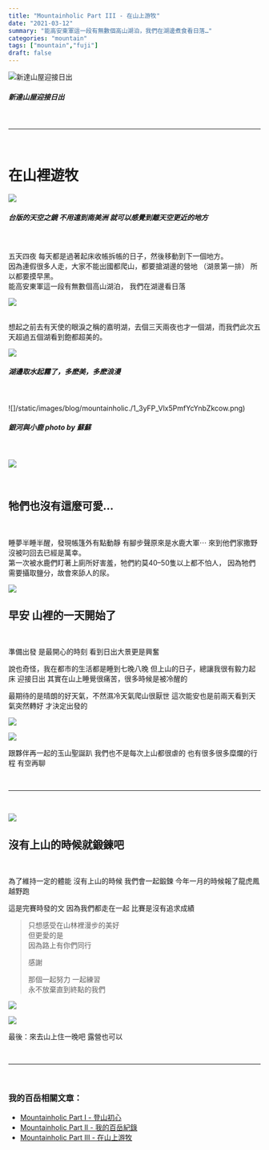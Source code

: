 ```yaml
---
title: "Mountainholic Part III - 在山上游牧"
date: "2021-03-12"
summary: "能高安東軍這一段有無數個高山湖泊，我們在湖邊煮食看日落…"
categories: "mountain"
tags: ["mountain","fuji"]
draft: false
---
```


![新達山屋迎接日出](/static/images/blog/mountainholic/1_IfoIfVKHvInDzNXzA9JHg.jpeg)
##### 新達山屋迎接日出
<br/>
<hr/>
<br/>

# 在山裡遊牧


![](/static/images/blog/mountainholic/1_aP7Wgxn-Icwks3yPxKoWQA.jpeg)


##### 台版的天空之鏡 不用遠到南美洲 就可以感覺到離天空更近的地方

<br/>
<br/>
五天四夜 每天都是過著起床收帳拆帳的日子，然後移動到下一個地方。
<br/>
因為連假很多人走，大家不能出國都爬山，都要搶湖邊的營地 （湖景第一排） 所以都要摸早黑。<br/>
能高安東軍這一段有無數個高山湖泊，
我們在湖邊看日落<br/>

![](/static/images/blog/mountainholic/1_pvB2TFyVIUBJ-RhFXe2F9w.jpeg)

<br>想起之前去有天使的眼淚之稱的嘉明湖，去個三天兩夜也才一個湖，而我們此次五天超過五個湖看到飽都超美的。</br>

![](/static/images/blog/mountainholic/1_WEr_ot9E0slTMv3Dyaskg.jpeg)
##### 湖邊取水起霧了，多麽美，多麽浪漫

<br/>

![]/static/images/blog/mountainholic./1_3yFP_Vlx5PmfYcYnbZkcow.png)

##### 銀河與小鹿 photo by 蘇蘇

<br/>

![](/static/images/blog/mountainholic/1_1RERGodFcEKF7HjfAbPBBg.jpeg)

<br/>

## 牠們也沒有這麼可愛…

<br/>
<p>
睡夢半睡半醒，發現帳篷外有點動靜 有腳步聲原來是水鹿大軍⋯
來到他們家撒野沒被叼回去已經是萬幸。
<br/>
第一次被水鹿們盯著上廁所好害羞，牠們約莫40–50隻以上都不怕人，
因為牠們需要攝取鹽分，故會來舔人的尿。
</p>

![](/static/images/blog/mountainholic/1_IfoIfVKHvVInDzNXzA9JHg.jpeg)


## 早安 山裡的一天開始了

<br/>

準備出發 是最開心的時刻
看到日出大景更是興奮

說也奇怪，我在都市的生活都是睡到七晚八晚
但上山的日子，總讓我很有毅力起床 迎接日出
其實在山上睡覺很痛苦，很多時候是被冷醒的

最期待的是晴朗的好天氣，不然濕冷天氣爬山很厭世
這次能安也是前兩天看到天氣突然轉好
才決定出發的


![](/static/images/blog/mountainholic/1_Fy_wZV9gB2QZdf6MsTD1eQ.jpeg)



![](/static/images/blog/mountainholic/1_pvz3akG-mCl7TC83fi_ydg.jpeg)

跟夥伴再一起的玉山聖誕趴
我們也不是每次上山都很虐的
也有很多很多糜爛的行程
有空再聊

<br/>
<hr/>
<br/>

![](/static/images/blog/mountainholic/1_eYUoFUyqTj1vGtS8ss4ZzA.jpeg)



## 沒有上山的時候就鍛鍊吧

<br/>

為了維持一定的體能
沒有上山的時候 我們會一起鍛鍊
今年一月的時候報了龍虎鳳越野跑

這是完賽時發的文
因為我們都走在一起
比賽是沒有追求成績

> 只想感受在山林裡漫步的美好<br/>
> 但更愛的是<br/>
> 因為路上有你們同行<br/>
>
> 感謝
>
> 那個一起努力 一起練習<br/>
> 永不放棄直到終點的我們

![](/static/images/blog/mountainholic/1_hSMZsiBW33uhR5tSI930Nw.jpeg)


![](/static/images/blog/mountainholic/1_VyM2_H0GInQXn9XEcThX9Q.jpeg)

最後：來去山上住一晚吧 露營也可以

<br/>
<hr/>
<br/>

### 我的百岳相關文章：
- <a href="/blog/mountainholic/mountainholic-1">Mountainholic Part I - 登山初心</a><br/>
- <a href="/blog/mountainholic/mountainholic-2">Mountainholic Part II - 我的百岳紀錄</a><br/>
- <a href="/blog/mountainholic/mountainholic-3">Mountainholic Part III - 在山上游牧</a><br/>
